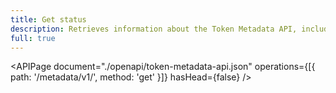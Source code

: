```yaml
---
title: Get status
description: Retrieves information about the Token Metadata API, including the server version.
full: true
---
```


<APIPage
  document="./openapi/token-metadata-api.json"
  operations={[{ path: '/metadata/v1/', method: 'get' }]}
  hasHead={false}
/>